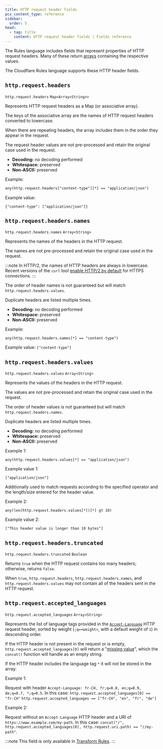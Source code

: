 ```yaml
---
title: HTTP request header fields
pcx_content_type: reference
sidebar:
  order: 5
head:
  - tag: title
    content: HTTP request header fields | Fields reference
---
```


The Rules language includes fields that represent properties of HTTP request headers. Many of these return [arrays](/ruleset-engine/rules-language/values/#arrays) containing the respective values.

The Cloudflare Rules language supports these HTTP header fields.

## `http.request.headers`

`http.request.headers` `Map<Array<String>>`

Represents HTTP request headers as a Map (or associative array).

The keys of the associative array are the names of HTTP request headers converted to lowercase.

When there are repeating headers, the array includes them in the order they appear in the request.

The request header values are not pre-processed and retain the original case used in the request.

- **Decoding:** no decoding performed
- **Whitespace:** preserved
- **Non-ASCII:** preserved

Example:

```txt
any(http.request.headers["content-type"][*] == "application/json")
```

Example value:

```
{"content-type": ["application/json"]}
```

## `http.request.headers.names`

`http.request.headers.names` `Array<String>`

Represents the names of the headers in the HTTP request.

The names are not pre-processed and retain the original case used in the request.

:::note
In HTTP/2, the names of HTTP headers are always in lowercase. Recent versions of the `curl` tool [enable HTTP/2 by default](https://curl.se/docs/manpage.html#--http2) for HTTPS connections.
:::

The order of header names is not guaranteed but will match `http.request.headers.values`.

Duplicate headers are listed multiple times.

- **Decoding:** no decoding performed
- **Whitespace:** preserved
- **Non-ASCII:** preserved

Example:

```
any(http.request.headers.names[*] == "content-type")
```

Example value: `["content-type"]`

## `http.request.headers.values`

`http.request.headers.values` `Array<String>`

Represents the values of the headers in the HTTP request.

The values are not pre-processed and retain the original case used in the request.

The order of header values is not guaranteed but will match `http.request.headers.names`.

Duplicate headers are listed multiple times.

- **Decoding:** no decoding performed
- **Whitespace:** preserved
- **Non-ASCII:** preserved

Example 1:

```
any(http.request.headers.values[*] == "application/json")
```

Example value 1:

```
["application/json"]
```

Additionally used to match requests according to the specified operator and the length/size entered for the header value.

Example 2:

```
any(len(http.request.headers.values[*])[*] gt 10)
```

Example value 2:

```
["This header value is longer than 10 bytes"]
```

## `http.request.headers.truncated`

`http.request.headers.truncated` `Boolean`

Returns `true` when the HTTP request contains too many headers; otherwise, returns `false`.

When `true`, `http.request.headers`, `http.request.headers.names`, and `http.request.headers.values` may not contain all of the headers sent in the HTTP request.

## `http.request.accepted_languages`

`http.request.accepted_languages` `Array<String>`

Represents the list of language tags provided in the [`Accept-Language`](https://developer.mozilla.org/en-US/docs/Web/HTTP/Headers/Accept-Language) HTTP request header, sorted by weight (`;q=<weight>`, with a default weight of `1`) in descending order.

If the HTTP header is not present in the request or is empty, `http.request.accepted_languages[0]` will return a "[missing value](https://example.com/ruleset-engine/rules-language/values/#array-notes)", which the `concat()` function will handle as an empty string.

If the HTTP header includes the language tag `*` it will not be stored in the array.

Example 1:

Request with header `Accept-Language: fr-CH, fr;q=0.8, en;q=0.9, de;q=0.7, *;q=0.5`. In this case:
`http.request.accepted_languages[0] == "fr-CH"`
`http.request.accepted_languages == ["fr-CH", "en", "fr", "de"]`

Example 2:

Request without an `Accept-Language` HTTP header and a URI of `https://www.example.com/my-path`. In this case:
`concat("/", http.request.accepted_languages[0], http.request.uri.path) == "//my-path"`.

:::note
This field is only available in [Transform Rules](https://example.com/rules/transform/).
:::

